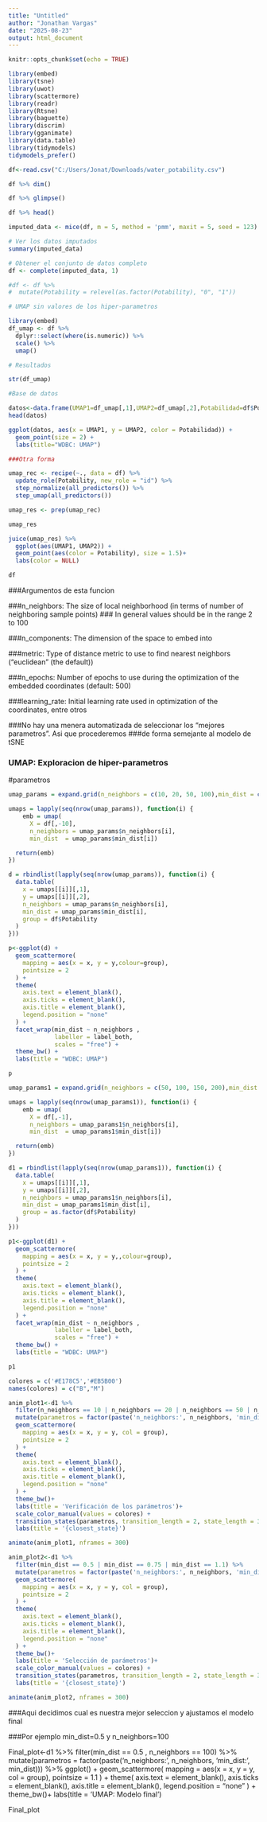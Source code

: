 ---
title: "Untitled"
author: "Jonathan Vargas"
date: "2025-08-23"
output: html_document
---

```{r setup, include=FALSE}
knitr::opts_chunk$set(echo = TRUE)
```

```{r}
library(embed)
library(tsne)
library(uwot)
library(scattermore)
library(readr)
library(Rtsne)
library(baguette)
library(discrim)
library(gganimate)
library(data.table)
library(tidymodels)
tidymodels_prefer()
```

```{r}
df<-read.csv("C:/Users/Jonat/Downloads/water_potability.csv")

df %>% dim()

df %>% glimpse()

df %>% head()
```
```{r}
imputed_data <- mice(df, m = 5, method = 'pmm', maxit = 5, seed = 123)

# Ver los datos imputados
summary(imputed_data)

# Obtener el conjunto de datos completo
df <- complete(imputed_data, 1)
```
```{r}
#df <- df %>% 
#  mutate(Potability = relevel(as.factor(Potability), "0", "1"))
```


```{r}
# UMAP sin valores de los hiper-parametros

library(embed)
df_umap <- df %>%
  dplyr::select(where(is.numeric)) %>%
  scale() %>%
  umap()

# Resultados

str(df_umap)
```


```{r}
#Base de datos

datos<-data.frame(UMAP1=df_umap[,1],UMAP2=df_umap[,2],Potabilidad=df$Potability)
head(datos)

ggplot(datos, aes(x = UMAP1, y = UMAP2, color = Potabilidad)) +
  geom_point(size = 2) +
  labs(title="WDBC: UMAP")

```

```{r}
###Otra forma

umap_rec <- recipe(~., data = df) %>%
  update_role(Potability, new_role = "id") %>%
  step_normalize(all_predictors()) %>%
  step_umap(all_predictors())

umap_res <- prep(umap_rec)

umap_res
```

```{r}
juice(umap_res) %>%
  ggplot(aes(UMAP1, UMAP2)) +
  geom_point(aes(color = Potability), size = 1.5)+
  labs(color = NULL)

```
```{r}
df
```

###Argumentos de esta funcion

###n_neighbors: The size of local neighborhood (in terms of number of neighboring sample points)
###             In general values should be in the range 2 to 100

###n_components: The dimension of the space to embed into

###metric: Type of distance metric to use to find nearest neighbors ("euclidean" (the default))

###n_epochs: Number of epochs to use during the optimization of the embedded coordinates (default: 500)

###learning_rate: Initial learning rate used in optimization of the coordinates, entre otros

###No hay una menera automatizada de seleccionar los "mejores parametros". Asi que procederemos
###de forma semejante al modelo de tSNE

### UMAP: Exploracion de hiper-parametros

#parametros
```{r}
umap_params = expand.grid(n_neighbors = c(10, 20, 50, 100),min_dist = c(0.5, 0.75, 1.1))

umaps = lapply(seq(nrow(umap_params)), function(i) {
    emb = umap(
      X = df[,-10],
      n_neighbors = umap_params$n_neighbors[i],
      min_dist  = umap_params$min_dist[i])

  return(emb)
})
```

```{r}
d = rbindlist(lapply(seq(nrow(umap_params)), function(i) {
  data.table(
    x = umaps[[i]][,1],
    y = umaps[[i]][,2],
    n_neighbors = umap_params$n_neighbors[i],
    min_dist = umap_params$min_dist[i],
    group = df$Potability
  )
}))
```

```{r}
p<-ggplot(d) +
  geom_scattermore(
    mapping = aes(x = x, y = y,colour=group),
    pointsize = 2
  ) +
  theme(
    axis.text = element_blank(),
    axis.ticks = element_blank(),
    axis.title = element_blank(),
    legend.position = "none"
  ) +
  facet_wrap(min_dist ~ n_neighbors ,
             labeller = label_both,
             scales = "free") +
  theme_bw() +
  labs(title = "WDBC: UMAP")

p

```

```{r}
umap_params1 = expand.grid(n_neighbors = c(50, 100, 150, 200),min_dist = c(0.5, 0.75, 1.1))

umaps = lapply(seq(nrow(umap_params1)), function(i) {
    emb = umap(
      X = df[,-1],
      n_neighbors = umap_params1$n_neighbors[i],
      min_dist  = umap_params1$min_dist[i])

  return(emb)
})

```

```{r}
d1 = rbindlist(lapply(seq(nrow(umap_params1)), function(i) {
  data.table(
    x = umaps[[i]][,1],
    y = umaps[[i]][,2],
    n_neighbors = umap_params1$n_neighbors[i],
    min_dist = umap_params1$min_dist[i],
    group = as.factor(df$Potability)
  )
}))
```


```{r}
p1<-ggplot(d1) +
  geom_scattermore(
    mapping = aes(x = x, y = y,,colour=group),
    pointsize = 2
  ) +
  theme(
    axis.text = element_blank(),
    axis.ticks = element_blank(),
    axis.title = element_blank(),
    legend.position = "none"
  ) +
  facet_wrap(min_dist ~ n_neighbors ,
             labeller = label_both,
             scales = "free") +
  theme_bw() +
  labs(title = "WDBC: UMAP")

p1
```


```{r}
colores = c('#E178C5','#EB5B00')
names(colores) = c("B","M")

anim_plot1<-d1 %>% 
  filter(n_neighbors == 10 | n_neighbors == 20 | n_neighbors == 50 | n_neighbors == 100) %>% 
  mutate(parametros = factor(paste('n_neighbors:', n_neighbors, 'min_dist:', min_dist))) %>% ggplot() +
  geom_scattermore(
    mapping = aes(x = x, y = y, col = group),
    pointsize = 2
  ) +
  theme(
    axis.text = element_blank(),
    axis.ticks = element_blank(),
    axis.title = element_blank(),
    legend.position = "none"
  ) +
  theme_bw()+
  labs(title = 'Verificación de los parámetros')+
  scale_color_manual(values = colores) + 
  transition_states(parametros, transition_length = 2, state_length = 3) +
  labs(title = '{closest_state}')

animate(anim_plot1, nframes = 300)
```


```{r}
anim_plot2<-d1 %>% 
  filter(min_dist == 0.5 | min_dist == 0.75 | min_dist == 1.1) %>% 
  mutate(parametros = factor(paste('n_neighbors:', n_neighbors, 'min_dist:', min_dist))) %>% ggplot() +
  geom_scattermore(
    mapping = aes(x = x, y = y, col = group),
    pointsize = 2
  ) +
  theme(
    axis.text = element_blank(),
    axis.ticks = element_blank(),
    axis.title = element_blank(),
    legend.position = "none"
  ) +
  theme_bw()+
  labs(title = 'Selección de parámetros')+
  scale_color_manual(values = colores) + 
  transition_states(parametros, transition_length = 2, state_length = 3) +
  labs(title = '{closest_state}')

animate(anim_plot2, nframes = 300)

```


###Aqui decidimos cual es nuestra mejor seleccion y ajustamos el modelo final

###Por ejemplo min_dist=0.5 y n_neighbors=100

Final_plot<-d1 %>% 
  filter(min_dist == 0.5 , n_neighbors == 100) %>% 
  mutate(parametros = factor(paste('n_neighbors:', n_neighbors, 'min_dist:', min_dist))) %>% ggplot() +
  geom_scattermore(
    mapping = aes(x = x, y = y, col = group),
    pointsize = 1.1
  ) +
  theme(
    axis.text = element_blank(),
    axis.ticks = element_blank(),
    axis.title = element_blank(),
    legend.position = "none"
  ) +
  theme_bw()+
  labs(title = 'UMAP: Modelo final')

Final_plot


